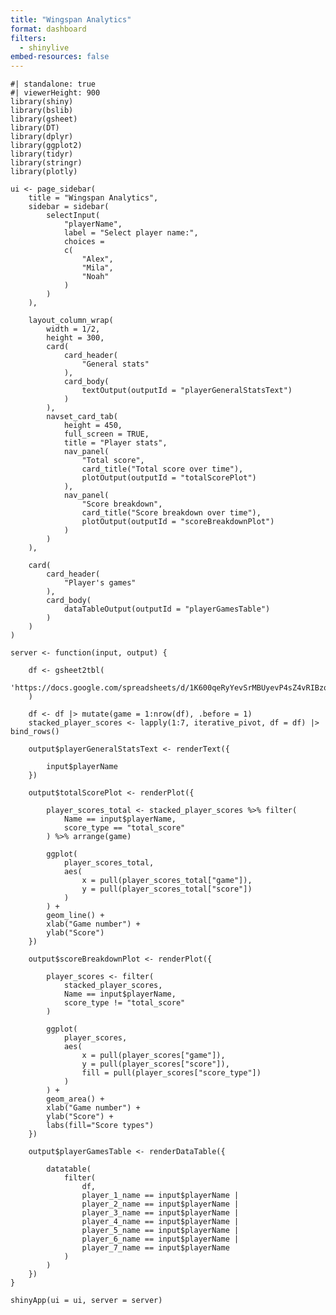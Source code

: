 ```yaml
--- 
title: "Wingspan Analytics"
format: dashboard
filters:
  - shinylive
embed-resources: false
---
```


```shinylive-r
#| standalone: true
#| viewerHeight: 900
library(shiny)
library(bslib)
library(gsheet)
library(DT)
library(dplyr)
library(ggplot2)
library(tidyr)
library(stringr)
library(plotly)

ui <- page_sidebar(
    title = "Wingspan Analytics",
    sidebar = sidebar(
        selectInput(
            "playerName",
            label = "Select player name:",
            choices =
            c(
                "Alex",
                "Mila",
                "Noah"
            )
        )
    ),

    layout_column_wrap(
        width = 1/2,
        height = 300,
        card(
            card_header(
                "General stats"
            ),
            card_body(
                textOutput(outputId = "playerGeneralStatsText")
            )
        ),
        navset_card_tab(
            height = 450,
            full_screen = TRUE,
            title = "Player stats",
            nav_panel(
                "Total score",
                card_title("Total score over time"),
                plotOutput(outputId = "totalScorePlot")
            ),
            nav_panel(
                "Score breakdown",
                card_title("Score breakdown over time"),
                plotOutput(outputId = "scoreBreakdownPlot")
            )
        )
    ),

    card(
        card_header(
            "Player's games"
        ),
        card_body(
            dataTableOutput(outputId = "playerGamesTable")
        )
    )
)

server <- function(input, output) {

    df <- gsheet2tbl(
        'https://docs.google.com/spreadsheets/d/1K600qeRyYevSrMBUyevP4sZ4vRIBzq4ggCl3cLjHAvc#gid=2096833443'
    )

    df <- df |> mutate(game = 1:nrow(df), .before = 1)
    stacked_player_scores <- lapply(1:7, iterative_pivot, df = df) |> bind_rows()

    output$playerGeneralStatsText <- renderText({

        input$playerName
    })
    
    output$totalScorePlot <- renderPlot({

        player_scores_total <- stacked_player_scores %>% filter(
            Name == input$playerName,
            score_type == "total_score"
        ) %>% arrange(game)
        
        ggplot(
            player_scores_total,
            aes(
                x = pull(player_scores_total["game"]),
                y = pull(player_scores_total["score"])
            )
        ) +
        geom_line() +
        xlab("Game number") +
        ylab("Score")
    })

    output$scoreBreakdownPlot <- renderPlot({

        player_scores <- filter(
            stacked_player_scores,
            Name == input$playerName,
            score_type != "total_score"
        )
        
        ggplot(
            player_scores,
            aes(
                x = pull(player_scores["game"]),
                y = pull(player_scores["score"]),
                fill = pull(player_scores["score_type"])
            )
        ) + 
        geom_area() +
        xlab("Game number") +
        ylab("Score") +
        labs(fill="Score types")
    })

    output$playerGamesTable <- renderDataTable({
        
        datatable(
            filter(
                df,
                player_1_name == input$playerName | 
                player_2_name == input$playerName |
                player_3_name == input$playerName |
                player_4_name == input$playerName |
                player_5_name == input$playerName |
                player_6_name == input$playerName |
                player_7_name == input$playerName
            )
        )
    }) 
}

shinyApp(ui = ui, server = server)
```